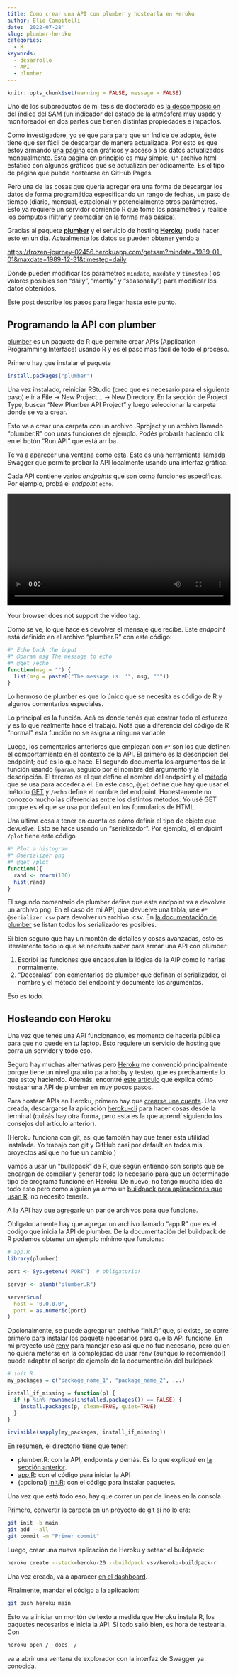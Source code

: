 ```yaml
---
title: Como crear una API con plumber y hostearla en Heroku
author: Elio Campitelli
date: '2022-07-28'
slug: plumber-heroku
categories:
  - R
keywords:
  - desarrollo
  - API
  - plumber
---
```


```r
knitr::opts_chunk$set(warning = FALSE, message = FALSE)
```

Uno de los subproductos de mi tesis de doctorado es [la descomposición del índice del SAM](https://eliocamp.github.io/scrapbook/posts/2021-08-09-asymsam/) (un indicador del estado de la atmósfera muy usado y monitoreado) en dos partes que tienen distintas propiedades e impactos.

Como investigadore, yo sé que para para que un índice de adopte, éste tiene que ser fácil de descargar de manera actualizada.
Por esto es que estoy armando [una página](http://www.cima.fcen.uba.ar/~elio.campitelli/asymsam/monitoreo/) con gráficos y acceso a los datos actualizados mensualmente.
Esta página en principio es muy simple; un archivo html estático con algunos gráficos que se actualizan periódicamente.
Es el tipo de página que puede hostearse en GitHub Pages.

Pero una de las cosas que quería agregar era una forma de descargar los datos de forma programática especificando un rango de fechas, un paso de tiempo (diario, mensual, estacional) y potencialmente otros parámetros.
Esto ya requiere un servidor corriendo R que tome los parámetros y realice los cómputos (filtrar y promediar en la forma más básica).

Gracias al paquete [**plumber**](https://www.rplumber.io/index.html) y el servicio de hosting [**Heroku**](http://heroku.com), pude hacer esto en un día.
Actualmente los datos se pueden obtener yendo a

<https://frozen-journey-02456.herokuapp.com/getsam?mindate=1989-01-01&maxdate=1989-12-31&timestep=daily>

Donde pueden modificar los parámetros `mindate`, `maxdate` y `timestep` (los valores posibles son "daily", "montly" y "seasonally") para modificar los datos obtenidos.

Este post describe los pasos para llegar hasta este punto.

## Programando la API con plumber {#appr}

[plumber](https://www.rplumber.io/index.html) es un paquete de R que permite crear APIs (Application Programming Interface) usando R y es el paso más fácil de todo el proceso.

Primero hay que instalar el paquete

``` r
install.packages("plumber")
```

Una vez instalado, reiniciar RStudio (creo que es necesario para el siguiente paso) e ir a File -\> New Project... -\> New Directory.
En la sección de Project Type, buscar "New Plumber API Project" y luego seleccionar la carpeta donde se va a crear.

Esto va a crear una carpeta con un archivo .Rproject y un archivo llamado "plumber.R" con unas funciones de ejemplo.
Podés probarla haciendo clik en el botón "Run API" que está arriba.

Te va a aparecer una ventana como esta.
Esto es una herramienta llamada Swagger que permite probar la API localmente usando una interfaz gráfica.

Cada API contiene varios *endpoints* que son como funciones específicas.
Por ejemplo, probá el *endpoint* `echo`.

<p align="center">

<video width="100%" controls>

<source src="/images/swagger.webm" type="video/webm">

Your browser does not support the video tag.
</video>

</p>

Como se ve, lo que hace es devolver el mensaje que recibe.
Este *endpoint* está definido en el archivo "plumber.R" con este código:

``` r
#* Echo back the input
#* @param msg The message to echo
#* @get /echo
function(msg = "") {
  list(msg = paste0("The message is: '", msg, "'"))
}
```

Lo hermoso de plumber es que lo único que se necesita es código de R y algunos comentarios especiales.

Lo principal es la función.
Acá es donde tenés que centrar todo el esfuerzo y es lo que realmente hace el trabajo.
Notá que a diferencia del código de R "normal" esta función no se asigna a ninguna variable.

Luego, los comentarios anteriores que empiezan con `#*` son los que definen el comportamiento en el contexto de la API.
El primero es la descripción del endpoint; qué es lo que hace.
El segundo documenta los argumentos de la función usando `@param`, seguido por el nombre del argumento y la descripción.
El tercero es el que define el nombre del endpoint y el [método](https://developer.mozilla.org/es/docs/Web/HTTP/Methods) que se usa para acceder a él.
En este caso, `@get` define que hay que usar el método [GET](https://developer.mozilla.org/en-US/docs/Web/HTTP/Methods/GET) y `/echo` define el nombre del endpoint.
Honestamente no conozco mucho las diferencias entre los distintos métodos.
Yo usé GET porque es el que se usa por default en los formularios de HTML.

Una última cosa a tener en cuenta es cómo definir el tipo de objeto que devuelve.
Esto se hace usando un "serializador".
Por ejemplo, el endpoint `/plot` tiene este código

``` r
#* Plot a histogram
#* @serializer png
#* @get /plot
function(){
  rand <- rnorm(100)
  hist(rand)
}
```

El segundo comentario de plumber define que este endpoint va a devolver un archivo png.
En el caso de mi API, que devuelve una tabla, usé `#* @serializer csv` para devolver un archivo .csv.
En [la documentación de plumber](https://www.rplumber.io/articles/rendering-output.html#serializers) se listan todos los serializadores posibles.

Si bien seguro que hay un montón de detalles y cosas avanzadas, esto es literalmente todo lo que se necesita saber para armar una API con plumber:

1.  Escribí las funciones que encapsulen la lógica de la AIP como lo harías normalmente.
2.  "Decoralas" con comentarios de plumber que definan el serializador, el nombre y el método del endpoint y documente los argumentos.

Eso es todo.

## Hosteando con Heroku

Una vez que tenés una API funcionando, es momento de hacerla pública para que no quede en tu laptop.
Esto requiere un servicio de hosting que corra un servidor y todo eso.

Seguro hay muchas alternativas pero [Heroku](https://www.heroku.com/) me convenció principalmente porque tiene un nivel gratuito para hobby y testeo, que es precisamente lo que estoy haciendo.
Además, encontré [este artículo](https://segar.me/projects/heroku/) que explica cómo hostear una API de plumber en muy pocos pasos.

Para hostear APIs en Heroku, primero hay que [crearse una cuenta](https://signup.heroku.com/).
Una vez creada, descargarse la aplicación [heroku-cli](https://devcenter.heroku.com/articles/heroku-cli) para hacer cosas desde la terminal (quizás hay otra forma, pero esta es la que aprendí siguiendo los consejos del artículo anterior).

(Heroku funciona con git, así que también hay que tener esta utilidad instalada. Yo trabajo con git y GitHub casi por default en todos mis proyectos así que no fue un cambio.)

Vamos a usar un "buildpack" de R, que según entiendo son scripts que se encargan de compilar y generar todo lo necesario para que un determinado tipo de programa funcione en Heroku.
De nuevo, no tengo mucha idea de todo esto pero como alguien ya armó un [buildpack para aplicaciones que usan R](https://github.com/virtualstaticvoid/heroku-buildpack-r), no necesito tenerla.

A la API hay que agregarle un par de archivos para que funcione.

Obligatoriamente hay que agregar un archivo llamado "app.R" que es el código que inicia la API de plumber.
De la documentación del buildpack de R podemos obtener un ejemplo mínimo que funciona:

``` r
# app.R
library(plumber)

port <- Sys.getenv('PORT')  # obligatorio!

server <- plumb("plumber.R")

server$run(
  host = '0.0.0.0',
  port = as.numeric(port)
)
```

Opcionalmente, se puede agregar un archivo "init.R" que, si existe, se corre primero para instalar los paquete necesarios para que la API funcione.
En mi proyecto usé [renv](https://rstudio.github.io/renv/) para manejar eso así que no fue necesario, pero quien no quiera meterse en la complejidad de usar renv (aunque lo recomiendo!) puede adaptar el script de ejemplo de la documentación del buildpack

``` {#initr .r}
# init.R
my_packages = c("package_name_1", "package_name_2", ...)

install_if_missing = function(p) {
  if (p %in% rownames(installed.packages()) == FALSE) {
    install.packages(p, clean=TRUE, quiet=TRUE)
  }
}

invisible(sapply(my_packages, install_if_missing))
```

En resumen, el directorio tiene que tener:

-   plumber.R: con la API, endpoints y demás. Es lo que expliqué en [la sección anterior](#appr).
-   [app.R](#appr): con el código para iniciar la API
-   (opcional) [init.R](#initr): con el código para instalar paquetes.

Una vez que está todo eso, hay que correr un par de líneas en la consola.

Primero, convertir la carpeta en un proyecto de git si no lo era:

``` bash
git init -b main
git add --all
git commit -m "Primer commit"
```

Luego, crear una nueva aplicación de Heroku y setear el buildpack:

``` bash
heroku create --stack=heroku-20 --buildpack vsv/heroku-buildpack-r
```

Una vez creada, va a aparacer [en el dashboard](https://dashboard.heroku.com/apps).

Finalmente, mandar el código a la aplicación:

``` bash
git push heroku main
```

Esto va a iniciar un montón de texto a medida que Heroku instala R, los paquetes necesarios e inicia la API.
Si todo salió bien, es hora de testearla.
Con

``` bash
heroku open /__docs__/
```

va a abrir una ventana de explorador con la interfaz de Swagger ya conocida.
